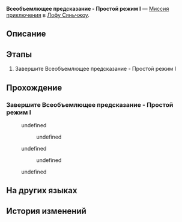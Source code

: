 {{Дополнить|Диалоги.}}
{{Миссия Инфобокс
|id              = 8025222
|Название        = 
|Изображение     = Миссия Освоения Всеобъемлющее предсказание - Простой режим I.png
|Тип             = Миссия приключения
|События         = 
|Глава           = 
|Условия         = 
|Персонажи       = Виртуальная Цзыцяо; Первопроходец
|СтартЛокация    = Комиссия по предсказаниям
|Мир             = Лофу Сяньчжоу
|Локации         = Комиссия по предсказаниям
|Предыдущая      = 
|Следующая       = 
|Награды         = 
}}
'''Всеобъемлющее предсказание - Простой режим I''' — [[Миссия приключения]] в [[Лофу Сяньчжоу]].

==Описание==
{{Описание|<!--официальное описание из Перекрёстка судеб-->}}

==Этапы==
# Завершите Всеобъемлющее предсказание - Простой режим I

==Прохождение==
{{Дополнить}}

===Завершите Всеобъемлющее предсказание - Простой режим I===
{{Описание миссии|локация=Комиссия по предсказаниям|Завершите Всеобъемлющее предсказание - Простой режим I}}
{{Диалог Начало}}
:{{tx}}
<!--Unknown TalkSentence: 802520301-->
:{{Диалог|Стрелка}} undefined
:<!--Unknown TalkSentence: 802520303-->
::{{tx}}
::{{Диалог|Стрелка}} undefined
:<!--Unknown TalkSentence: 802520307-->
:<!--Unknown TalkSentence: 802520308-->
:<!--Unknown TalkSentence: 802520309-->
:{{Диалог|Стрелка}} undefined
:<!--Unknown TalkSentence: 802520305-->
::{{tx}}
::{{Диалог|Стрелка}} undefined
:<!--Unknown TalkSentence: 802520307-->
:<!--Unknown TalkSentence: 802520308-->
:<!--Unknown TalkSentence: 802520309-->
<!--Unknown TalkSentence: 802520303-->
:{{tx}}
:{{Диалог|Стрелка}} undefined
<!--Unknown TalkSentence: 802520307-->
<!--Unknown TalkSentence: 802520308-->
<!--Unknown TalkSentence: 802520309-->
{{Диалог Конец}}

==На других языках==
{{На других языках
|en   = Mutare Magnus Easy Mode I
|zhs  = 「大衍万象」简单模式I
|zht  = 「大衍萬象」簡單模式I
|ja   = 「大衍万象」難易度・簡単I
|ko   = 「대연만상」 쉬움 모드 I
|es   = Mutare Magnus: modo fácil&nbsp;I
|fr   = Mode facile I de Mutare Magnus
|ru   = Всеобъемлющее предсказание - Простой режим I
|th   = Mutare Magnus โหมดง่าย I
|vi   = "Vạn Tượng Tối Thượng" Chế Độ Dễ I
|de   = Allumfassende Weissagung – Leichter Modus I
|id   = "Mutare Magnus" Mode Gampang I
|pt   = Mutare Magnus - Modo Fácil I
}}

==История изменений==
{{История изменений|2.7}}
